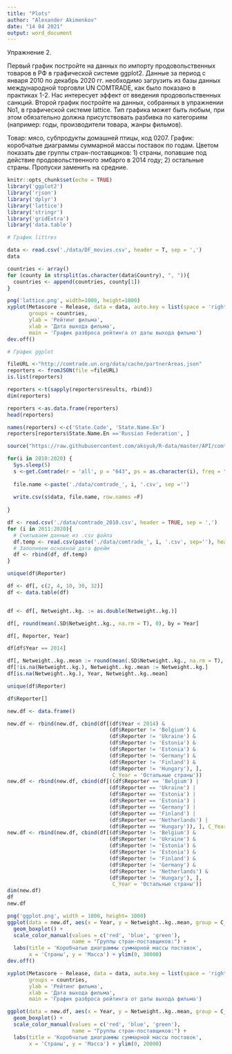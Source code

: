 ```yaml
---
title: "Plots"
author: "Alexander Akimenkov"
date: "14 04 2021"
output: word_document
---
```


Упражнение 2. 

Первый график постройте на данных по импорту продовольственных товаров в РФ в графической  системе ggplot2.  Данные  за  период  с  января  2010  по  декабрь  2020  гг. необходимо загрузить из базы данных международной торговли UN COMTRADE, как было показано  в  практиках  1-2.  Нас  интересует  эффект  от  введения  продовольственных санкций. Второй график постройте на данных, собранных в упражнении No1, в графической системе lattice.  Тип  графика  может  быть  любым,  при  этом  обязательно  должна присутствовать разбивка по категориям (например: годы, производители товара, жанры фильмов).

Товар: мясо, субпродукты домашней птицы, код 0207. График: коробчатые диаграммы суммарной массы поставок по годам. Цветом показать две группы стран-поставщиков: 1) страны, попавшие под действие продовольственного эмбарго в 2014 году; 2) остальные страны. Пропуски заменить на средние.

```r
knitr::opts_chunk$set(echo = TRUE)
library('ggplot2')
library('rjson')
library('dplyr')
library('lattice')
library('stringr')
library('gridExtra')
library('data.table')
```

```r
# График littres

data <- read.csv('./data/DF_movies.csv', header = T, sep = ',')
data

countries <- array()
for (county in strsplit(as.character(data$Country), ", ")){
  countries <- append(countries, county[1])
}

png('lattice.png', width=1000, height=1000)
xyplot(Metascore ~ Release, data = data, auto.key = list(space = 'right'),
       groups = countries,
       ylab = 'Рейтинг фильма',
       xlab = 'Дата выхода фильма',
       main = 'График разброса рейтинга от даты выхода фильма')
dev.off()

# График ggplot

fileURL <-"http://comtrade.un.org/data/cache/partnerAreas.json"
reporters <- fromJSON(file =fileURL)
is.list(reporters)

reporters <-t(sapply(reporters$results, rbind))
dim(reporters)

reporters <-as.data.frame(reporters)
head(reporters)

names(reporters) <-c('State.Code', 'State.Name.En')
reporters[reporters$State.Name.En =='Russian Federation', ]

source("https://raw.githubusercontent.com/aksyuk/R-data/master/API/comtrade_API.R")

for(i in 2010:2020) {
  Sys.sleep(5)
  s <-get.Comtrade(r = 'all', p = "643", ps = as.character(i), freq = "M",rg = '1', cc = '0207', fmt= "csv")
  
  file.name <-paste('./data/comtrade_', i, '.csv', sep ='')
  
  write.csv(s$data, file.name, row.names =F)
  
}

df <- read.csv('./data/comtrade_2010.csv', header = TRUE, sep = ',')
for (i in 2011:2020){
  # Считываем данные из .csv файла
  df.temp <- read.csv(paste('./data/comtrade_', i, '.csv', sep=''), header = T, sep=',')
  # Заполняем основной дата фрейм
  df <- rbind(df, df.temp)
}

unique(df$Reporter)

df <- df[, c(2, 4, 10, 30, 32)]
df <- data.table(df)


df <- df[, Netweight..kg. := as.double(Netweight..kg.)]

df[, round(mean(.SD$Netweight..kg., na.rm = T), 0), by = Year]

df[, Reporter, Year]

df[df$Year == 2014]

df[, Netweight..kg..mean := round(mean(.SD$Netweight..kg., na.rm = T), 0), by = Year]
df[!is.na(Netweight..kg.), Netweight..kg..mean := Netweight..kg.]
df[is.na(Netweight..kg.), Year, Netweight..kg..mean]

unique(df$Reporter)

df$Reporter[]

new.df <- data.frame()

new.df <- rbind(new.df, cbind(df[(df$Year < 2014) &
                                 (df$Reporter != 'Belgium') & 
                                 (df$Reporter != 'Ukraine') &
                                 (df$Reporter != 'Estonia') & 
                                 (df$Reporter != 'Estonia') &
                                 (df$Reporter != 'Germany') &
                                 (df$Reporter != 'Finland') &
                                 (df$Reporter != 'Hungary'), ], 
                                  C_Year = 'Остальные страны'))
new.df <- rbind(new.df, cbind(df[((df$Reporter == 'Belgium') | 
                                 (df$Reporter == 'Ukraine') | 
                                 (df$Reporter == 'Estonia') | 
                                 (df$Reporter == 'Estonia') |
                                 (df$Reporter == 'Germany') |
                                 (df$Reporter == 'Finland') | 
                                 (df$Reporter == 'Netherlands') |
                                 (df$Reporter == 'Hungary')), ], C_Year = 'Страны и эмбарго в 2014'))
new.df <- rbind(new.df, cbind(df[(df$Reporter != 'Belgium') & 
                                 (df$Reporter != 'Ukraine') &
                                 (df$Reporter != 'Estonia') & 
                                 (df$Reporter != 'Estonia') &
                                 (df$Reporter != 'Finland') &
                                 (df$Reporter != 'Germany') &
                                 (df$Reporter != 'Netherlands') &
                                 (df$Reporter != 'Hungary'), ], 
                                  C_Year = 'Остальные страны'))
dim(new.df)
df
new.df

png('ggplot.png', width = 1000, height= 1000)
ggplot(data = new.df, aes(x = Year, y = Netweight..kg..mean, group = C_Year, color = C_Year), width = 1000, height= 1000) +
  geom_boxplot() +
  scale_color_manual(values = c('red', 'blue', 'green'),
                     name = "Группы стран-поставщиков:") +
  labs(title = 'Коробчатые диаграммы суммарной массы поставок',
       x = 'Страны', y = 'Масса') + ylim(0, 30000)
dev.off()
```
```r
xyplot(Metascore ~ Release, data = data, auto.key = list(space = 'right'),
       groups = countries,
       ylab = 'Рейтинг фильма',
       xlab = 'Дата выхода фильма',
       main = 'График разброса рейтинга от даты выхода фильма')

ggplot(data = new.df, aes(x = Year, y = Netweight..kg..mean, group = C_Year, color = C_Year), width = 1000, height= 1000) +
  geom_boxplot() +
  scale_color_manual(values = c('red', 'blue', 'green'),
                     name = "Группы стран-поставщиков:") +
  labs(title = 'Коробчатые диаграммы суммарной массы поставок',
       x = 'Страны', y = 'Масса') + ylim(0, 20000)
```


